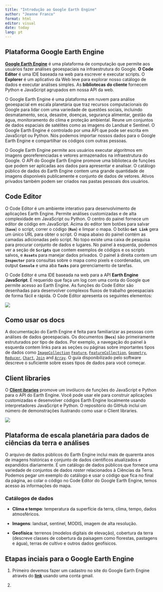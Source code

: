 ---
title: "Introdução ao Google Earth Engine"
author: "Jeanne Franco"
format: html
editor: visual
date: today
lang: pt
---

## Plataforma Google Earth Engine

[**Google Earth Engine**](https://earthengine.google.com/) é uma plataforma de computação que permite aos usuários fazer análises geoespaciais na infraestrutura do Google. **O Code Editor** é uma IDE baseada na web para escrever e executar scripts. O **Explorer** é um aplicativo da Web leve para explorar nosso catálogo de dados e executar análises simples. As **bibliotecas** **do cliente** fornecem Python e JavaScript agrupados em nossa API da web.

O Google Earth Engine é uma plataforma em nuvem para análise geoespacial em escala planetária que traz recursos computacionais do Google para lidar com uma variedade de questões sociais, incluindo desmatamento, seca, desastre, doenças, segurança alimentar, gestão da água, monitoramento do clima e proteção ambiental. Reune um conjuntos de dados espaciais de satélites como as imagens do Landsat e Sentinel. O Google Earth Engine é controlado por uma API que pode ser escrita em JavaScript ou Python. Nós podemos importar nossos dados para o Google Earth Engine e compartilhar os códigos com outras pessoas.

O Google Earth Engine permite aos usuários executar algoritmos em imagens georeferenciadas e vetores armazenados na infraestrutura do Google. O API do Google Earth Engine promove uma biblioteca de funções que podem ser aplicadas aos dados para apresentar e analisar. O catálogo público de dados do Earth Engine contem uma grande quantidade de imagens disponíveis publicamente e conjunto de dados de vetores. Ativos privados também podem ser criados nas pastas pessoais dos usuários.

## Code Editor

O Code Editor é um ambiente interativo para desenvolvimento de aplicações Earth Engine. Permite análises customizadas e de alta complexidade em JavaScript ou Python. O centro do painel fornece um editor de código em JavaScript. Acima do editor tem botões para salvar (**`Save`**) o script, correr o código (**`Run`**) e limpar o mapa. O botão **`Get Link`** gera um único URL para obter o script. O mapa abaixo do painel contém as camadas adicionadas pelo script. No topo existe uma caixa de pesquisa para procurar conjunto de dados e lugares. No painel à esquerda, podemos ver a seção de **`Scripts`** que contem exemplos de códigos e os scripts salvos, e **`Assets`** para manejar dados privados. O painel à direita contem um **`Inspector`** para consultas sobre o mapa como pixels e coordenadas, um output **`Console`** e uma aba **`Tasks`** para gerenciamento de tarefas.

O Code Editor é uma IDE baseada na web para a API **Earth Engine JavaScript**. É requerido que faça um log com uma conta do Google que permite acesso ao Earth Engine. As funções do Code Editor são desenhadas para desenvolver complexos fluxos de trabalho geoespaciais de forma fácil e rápida. O Code Editor apresenta os seguintes elementos:

![](annotated_playground.png)

## Como usar os docs

A documentação do Earth Engine é feita para familiarizar as pessoas com análises de dados geoespaciais. Os documentos (**`Docs`**) são primeiramente estruturados por tipo de dados. Por exemplo, a navegação do painel à esquerda contem links para as seções ou páginas sobre importantes tipos de dados como [`ImageCollection`](https://developers.google.com/earth-engine/guides/ic_creating) [`Feature`](https://developers.google.com/earth-engine/guides/features), [`FeatureCollection`](https://developers.google.com/earth-engine/guides/feature_collections), [`Geometry`](https://developers.google.com/earth-engine/guides/geometries), [`Reducer`](https://developers.google.com/earth-engine/guides/reducers_intro), [`Chart`](https://developers.google.com/earth-engine/guides/charts), [`Join`](https://developers.google.com/earth-engine/guides/joins_intro) and [`Array`](https://developers.google.com/earth-engine/guides/arrays_intro). O guia disponibilizado pelo software descreve o suficiente sobre esses tipos de dados para você começar.

## Client libraries

O [**Client ibraries**](https://github.com/google/earthengine-api) promove um invólucro de funções do JavaScript e Python para o API do Earth Engine. Você pode usar ele para construir aplicações customizadas e desenvolver códigos Earth Engine localmente usando interpretadores JavaScript e Python. O repositório do GitHub inclui um número de demonstrações ilustrando como usar o Client libraries.

![](trendy_lights.jpg)

## Plataforma de escala planetária para dados de ciências da terra e análises

O arquivo de dados públicos do Earth Engine inclui mais de quarenta anos de imagens históricas e conjunto de dados científicos atualizados e expandidos diariamente. É um catálogo de dados públicos que fornece uma variedade de conjuntos de dados *raster* relacionados à Ciências da Terra. Podemos pegar um exemplo do catálogo e usar o código que fica no final da página, ao colar o código no Code Editor do Google Earth Engine, temos acesso às informações do mapa.

### Catálogos de dados

-   **Clima e tempo**: temperatura da superfície da terra, clima, tempo, dados atmosféricos.

-   **Imagens**: landsat, sentinel, MODIS, imagem de alta resolução.

-   **Geofísica**: terrenos (modelos digitais de elevação), cobertura da terra (descreve classes de cobertura da paisagem como florestas, pastagens e água), terras de cultivo e outros dados geofísicos.

## Etapas inciais para o Google Earth Engine

1.  Primeiro devemos fazer um cadastro no site do Google Earth Engine através do [**link**](https://earthengine.google.com) usando uma conta gmail.

2.  

